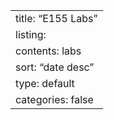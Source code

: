 ---
title: "E155 Labs"
listing:
    contents: labs
    sort: "date desc"
    type: default
    categories: false
---